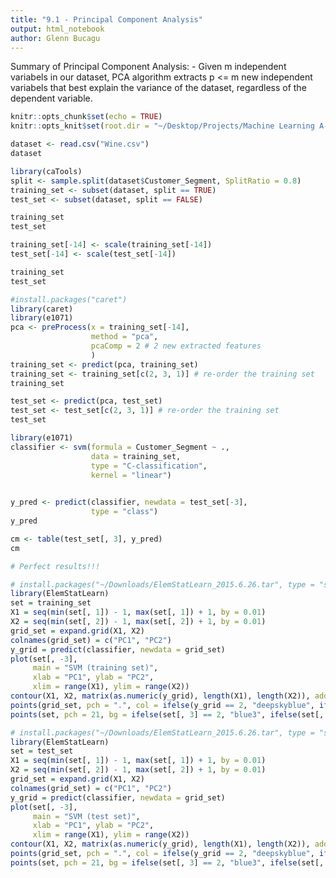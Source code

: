 ```yaml
---
title: "9.1 - Principal Component Analysis"
output: html_notebook
author: Glenn Bucagu
---
```


Summary of Principal Component Analysis:
- Given m independent variabels in our dataset, PCA algorithm extracts p <= m new independent variabels that best explain the variance of the dataset, regardless of the dependent variable.


```r
knitr::opts_chunk$set(echo = TRUE)
knitr::opts_knit$set(root.dir = "~/Desktop/Projects/Machine Learning A-Z (Codes and Datasets)/Part 9 - Dimensionality Reduction/Section 43 - Principal Component Analysis (PCA)/R")
```

```r
dataset <- read.csv("Wine.csv")
dataset
```

```r
library(caTools)
split <- sample.split(dataset$Customer_Segment, SplitRatio = 0.8)
training_set <- subset(dataset, split == TRUE)
test_set <- subset(dataset, split == FALSE)

training_set
test_set

```

```r
training_set[-14] <- scale(training_set[-14])
test_set[-14] <- scale(test_set[-14])

training_set
test_set
```


```r
#install.packages("caret")
library(caret)
library(e1071)
pca <- preProcess(x = training_set[-14],
                  method = "pca",
                  pcaComp = 2 # 2 new extracted features
                  )
training_set <- predict(pca, training_set)
training_set <- training_set[c(2, 3, 1)] # re-order the training set
training_set

test_set <- predict(pca, test_set)
test_set <- test_set[c(2, 3, 1)] # re-order the training set
test_set


```

```r
library(e1071)
classifier <- svm(formula = Customer_Segment ~ .,
                  data = training_set,
                  type = "C-classification",
                  kernel = "linear")
  

```

```r
y_pred <- predict(classifier, newdata = test_set[-3],
                  type = "class")
y_pred
```

```r
cm <- table(test_set[, 3], y_pred)
cm

# Perfect results!!!
```

```r
# install.packages("~/Downloads/ElemStatLearn_2015.6.26.tar", type = "source", repos = NULL)
library(ElemStatLearn)
set = training_set
X1 = seq(min(set[, 1]) - 1, max(set[, 1]) + 1, by = 0.01)
X2 = seq(min(set[, 2]) - 1, max(set[, 2]) + 1, by = 0.01)
grid_set = expand.grid(X1, X2)
colnames(grid_set) = c("PC1", "PC2")
y_grid = predict(classifier, newdata = grid_set)
plot(set[, -3], 
     main = "SVM (training set)", 
     xlab = "PC1", ylab = "PC2", 
     xlim = range(X1), ylim = range(X2))
contour(X1, X2, matrix(as.numeric(y_grid), length(X1), length(X2)), add = TRUE)
points(grid_set, pch = ".", col = ifelse(y_grid == 2, "deepskyblue", ifelse(y_grid == 1, "springgreen3", "tomato")))
points(set, pch = 21, bg = ifelse(set[, 3] == 2, "blue3", ifelse(set[, 3] == 1, "green4", "red3")))


```



```r
# install.packages("~/Downloads/ElemStatLearn_2015.6.26.tar", type = "source", repos = NULL)
library(ElemStatLearn)
set = test_set
X1 = seq(min(set[, 1]) - 1, max(set[, 1]) + 1, by = 0.01)
X2 = seq(min(set[, 2]) - 1, max(set[, 2]) + 1, by = 0.01)
grid_set = expand.grid(X1, X2)
colnames(grid_set) = c("PC1", "PC2")
y_grid = predict(classifier, newdata = grid_set)
plot(set[, -3], 
     main = "SVM (test set)", 
     xlab = "PC1", ylab = "PC2", 
     xlim = range(X1), ylim = range(X2))
contour(X1, X2, matrix(as.numeric(y_grid), length(X1), length(X2)), add = TRUE)
points(grid_set, pch = ".", col = ifelse(y_grid == 2, "deepskyblue", ifelse(y_grid == 1, "springgreen3", "tomato")))
points(set, pch = 21, bg = ifelse(set[, 3] == 2, "blue3", ifelse(set[, 3] == 1, "green4", "red3")))


```